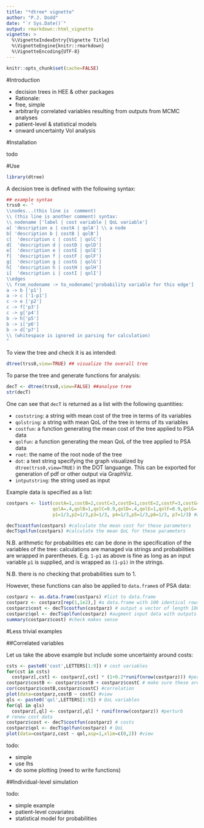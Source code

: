 ```yaml
---
title: "*dtree* vignette"
author: "P.J. Dodd"
date: "`r Sys.Date()`"
output: rmarkdown::html_vignette
vignette: >
  %\VignetteIndexEntry{Vignette Title}
  %\VignetteEngine{knitr::rmarkdown}
  %\VignetteEncoding{UTF-8}
---
```


```r
knitr::opts_chunk$set(cache=FALSE)
```

#Introduction

- decision trees in HEE & other packages
- Rationale:
- free, simple
- arbitrarily correlated variables resulting from outputs from MCMC analyses
- patient-level & statistical models
- onward uncertainty VoI analysis


#Installation

todo

#Use

```r
library(dtree)
```

A decision tree is defined with the following syntax:
```r
## example syntax
trss0 <- "
\\nodes...(this line is  comment)
\\ (this line is another comment) syntax:
\\ nodename ['label | cost variable | QoL variable']
a[ 'description a | costA | qolA'] \\ a node
b[ 'description b | costB | qolB']
c[  'description c | costC | qolC']
d[  'description d | costD | qolD']
e[  'description e | costE | qolE']
f[  'description f | costF | qolF']
g[  'description g | costG | qolG']
h[  'description h | costH | qolH']
i[  'description i | costI | qolI']
\\edges
\\ from_nodename -> to_nodename['probability variable for this edge']
a -> b ['p1']
a -> c ['1-p1']
c -> e ['p2']
c -> f['p3']
c -> g['p4']
b -> h['p5']
b -> i['p6']
b -> d['p7']
\\ (whitespace is ignored in parsing for calculation)
"
```

To view the tree and check it is as intended:
```r
dtree(trss0,view=TRUE) ## visualize the overall tree
```

To parse the tree and generate functions for analysis:
```r
decT <- dtree(trss0,view=FALSE) ##analyse tree
str(decT)
```
One can see that `decT` is returned as a list with the following quantities:

- `coststring`: a string with mean cost of the tree in terms of its variables
- `qolstring`: a string with mean QoL of the tree in terms of its variables
- `costfun`: a function generating the mean cost of the tree applied to PSA data
- `qolfun`: a function generating the mean QoL of the tree applied to PSA data
- `root`: the name of the root node of the tree
- `dot`: a text string specifying the graph visualized by `dtree(trss0,view=TRUE)` in the DOT languange. This can be exported for generation of pdf or other output via GraphViz.
- `intputstring`: the string used as input

Example data is specified as a list:

```r
costpars <- list(costA=1,costB=2,costC=3,costD=1,costE=2,costF=3,costG=2,costH=3,costI=3,
                 qolA=.4,qolB=1,qolC=0.9,qolD=.4,qolE=1,qolF=0.9,qolG=.4,qolH=1,qolI=0.9,
                 p1=1/3,p2=1/3,p3=1/3, p4=1/3,p5=1/3,p6=1/3, p7=1/3) #a list of input parameters

decT$costfun(costpars) #calculate the mean cost for these parameters
decT$qolfun(costpars) #calculate the mean QoL for these parameters
```
N.B. arithmetic for probabilities etc can be done in the specification of the variables of the tree: calculations are managed via strings and probabilities are wrapped in parentheses.  E.g. `1-p1` as above is fine as long as an input variable `p1` is supplied, and is wrapped as `(1-p1)` in the strings.

N.B. there is no checking that probabilities sum to 1.

However, these functions can also be applied to `data.frame`s of PSA data:
```r
costparz <- as.data.frame(costpars) #list to data.frame
costparz <- costparz[rep(1,1e2),] #a data.frame with 100 identical rows
costparz$cost <- decT$costfun(costparz) # output a vector of length 100 & augment input
costparz$qol <- decT$qolfun(costparz) #augment input data with outputs
summary(costparz$cost) #check makes sense
```

#Less trivial examples

##Correlated variables

Let us take the above example but include some uncertainty around costs:

```r
csts <- paste0('cost',LETTERS[1:9]) # cost variables
for(cst in csts)
  costparz[,cst] <- costparz[,cst] * (1+0.2*runif(nrow(costparz))) #perturb
costparz$costB <- costparz$costB + costparz$costC # make sure these are correlated
cor(costparz$costB,costparz$costC) #correlation
plot(data=costparz,costB ~ costC) #view
qls <- paste0('qol',LETTERS[1:9]) # QoL variables
for(ql in qls)
  costparz[,ql] <- costparz[,ql] * runif(nrow(costparz)) #perturb
# renew cost data
costparz$cost <- decT$costfun(costparz) # costs
costparz$qol <- decT$qolfun(costparz) # QoL
plot(data=costparz,cost ~ qol,asp=1,xlim=c(0,2)) #view
```

todo:

- simple
- use lhs
- do some plotting (need to write functions)

##Individual-level simulation

todo:

- simple example
- patient-level covariates
- statistical model for probabilities
